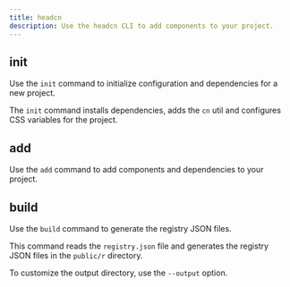 ```yaml
---
title: headcn
description: Use the headcn CLI to add components to your project.
---
```


## init

Use the `init` command to initialize configuration and dependencies for a new project.

The `init` command installs dependencies, adds the `cn` util and configures CSS variables for the project.

<CodeBlockCommand command="headcn@latest init" />

## add

Use the `add` command to add components and dependencies to your project.

<CodeBlockCommand command="headcn@latest add [component]" />

## build

Use the `build` command to generate the registry JSON files.

<CodeBlockCommand command="headcn@latest build" />

This command reads the `registry.json` file and generates the registry JSON files in the `public/r` directory.

To customize the output directory, use the `--output` option.

<CodeBlockCommand command="headcn@latest build --output ./public/registry" />
